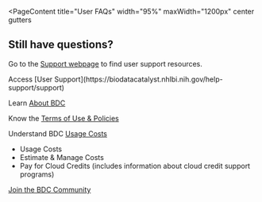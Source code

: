
<PageContent 
  title="User FAQs"
  width="95%" maxWidth="1200px" center gutters
>

<FaqsCardList />

## Still have questions? 

Go to the [Support webpage](https://biodatacatalyst.nhlbi.nih.gov/help-support/support) to find user support resources.

<NextStepsCard>
  Access [User Support](https://biodatacatalyst.nhlbi.nih.gov/help-support/support)

  Learn [About BDC](https://biodatacatalyst.nhlbi.nih.gov/about/overview)

  Know the [Terms of Use & Policies](https://biodatacatalyst.nhlbi.nih.gov/user-resources/usage-terms)

  Understand BDC [Usage Costs](https://biodatacatalyst.nhlbi.nih.gov/user-resources/usage-costs)
  - Usage Costs
  - Estimate & Manage Costs
  - Pay for Cloud Credits (includes information about cloud credit support programs)

  [Join the BDC Community](https://biodatacatalyst.nhlbi.nih.gov/join-bdc)
</NextStepsCard>

</PageContent>
